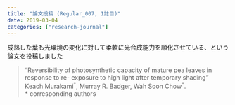 ```yaml
---
title: "論文投稿 (Regular_007, 1誌目)"
date: 2019-03-04
categories: ["research-journal"]
---
```


成熟した葉も光環境の変化に対して柔軟に光合成能力を順化させている、という論文を投稿しました  

> “Reversibility of photosynthetic capacity of mature pea leaves in response to re-
exposure to high light after temporary shading”  
> Keach Murakami<sup>\*</sup>, Murray R. Badger, Wah Soon Chow<sup>\*</sup>.  
> \* corresponding authors
